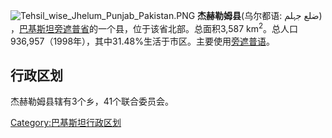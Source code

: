 [[File:Tehsil_wise_Jhelum_Punjab_Pakistan.PNG|right]]
'''杰赫勒姆县'''(乌尔都语: ضلع جہلم) ，[[巴基斯坦|巴基斯坦]][[旁遮普省|旁遮普省]]的一个县，位于该省北部。总面积3,587 km<sup>2</sup>。总人口936,957（1998年），其中31.48%生活于市区。主要使用[[旁遮普语|旁遮普语]]。

== 行政区划 ==
杰赫勒姆县辖有3个乡，41个联合委员会。

{{旁遮普省行政区划}}

[[Category:巴基斯坦行政区划|Category:巴基斯坦行政区划]]
